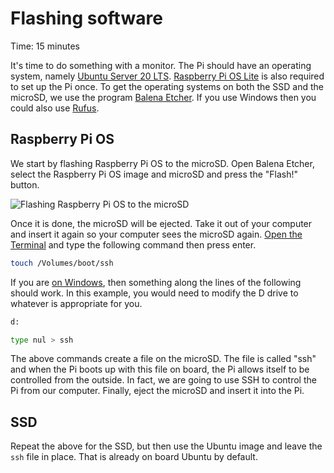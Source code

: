 
# Flashing software

<Callout emoji="&#x2139;">
	Time: 15 minutes
</Callout>

It's time to do something with a monitor. The Pi should have an operating system, namely [Ubuntu Server 20 LTS](https://ubuntu.com/download/raspberry-pi). [Raspberry Pi OS Lite](https://downloads.raspberrypi.org/raspios_lite_arm64/images/raspios_lite_arm64-2020-08-24/2020-08-20-raspios-buster-arm64-lite.zip) is also required to set up the Pi once. To get the operating systems on both the SSD and the microSD, we use the program [Balena Etcher](https://www.balena.io/etcher). If you use Windows then you could also use [Rufus](https://github.com/pbatard/rufus/releases/download/v3.17/rufus-3.17.exe).

## Raspberry Pi OS

We start by flashing Raspberry Pi OS to the microSD. Open Balena Etcher, select the Raspberry Pi OS image and microSD and press the "Flash!" button.

![Flashing Raspberry Pi OS to the microSD](/flash-pi-os.png)

Once it is done, the microSD will be ejected. Take it out of your computer and insert it again so your computer sees the microSD again. [Open the Terminal](https://support.apple.com/nl-nl/guide/terminal/apd5265185d-f365-44cb-8b09-71a064a42125/mac) and type the following command then press enter.

```bash
touch /Volumes/boot/ssh
```

If you are [on Windows](https://arjanlobbezoo.nl/windows-10-programma-administrator-mode-openen), then something along the lines of the following should work. In this example, you would need to modify the D drive to whatever is appropriate for you.

```bash
d:
```

```bash
type nul > ssh
```

The above commands create a file on the microSD. The file is called "ssh" and when the Pi boots up with this file on board, the Pi allows itself to be controlled from the outside. In fact, we are going to use SSH to control the Pi from our computer. Finally, eject the microSD and insert it into the Pi.

## SSD

Repeat the above for the SSD, but then use the Ubuntu image and leave the `ssh` file in place. That is already on board Ubuntu by default.
